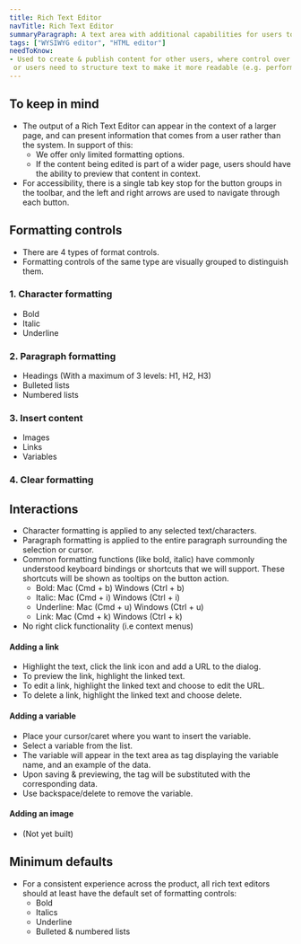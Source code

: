 ```yaml
---
title: Rich Text Editor
navTitle: Rich Text Editor
summaryParagraph: A text area with additional capabilities for users to format the input text. 
tags: ["WYSIWYG editor", "HTML editor"]
needToKnow: 
- Used to create & publish content for other users, where control over the look & feel of the content is important (e.g. survey communications)
 or users need to structure text to make it more readable (e.g. performance reviews & manager 1:1s).
---
```




## To keep in mind
- The output of a Rich Text Editor can appear in the context of a larger page, and can present information that comes from a user rather than the system. In support of this: 
    - We offer only limited formatting options. 
    - If the content being edited is part of a wider page, users should have the ability to preview that content in context. 
- For accessibility, there is a single tab key stop for the button groups in the toolbar, and the left and right arrows are used to navigate through each button.

## Formatting controls
- There are 4 types of format controls.
- Formatting controls of the same type are visually grouped to distinguish them.

### 1. Character formatting
- Bold
- Italic
- Underline

### 2. Paragraph formatting 
- Headings (With a maximum of 3 levels: H1, H2, H3)
- Bulleted lists
- Numbered lists

### 3. Insert content
- Images
- Links
- Variables

### 4. Clear formatting

## Interactions
- Character formatting is applied to any selected text/characters.
- Paragraph formatting is applied to the entire paragraph surrounding the selection or cursor.  
- Common formatting functions (like bold, italic) have commonly understood keyboard bindings or shortcuts that we will support. These shortcuts will be shown as tooltips on the button action.
    - Bold: Mac (Cmd + b) Windows (Ctrl + b)
    - Italic: Mac (Cmd + i) Windows (Ctrl + i)
    - Underline:  Mac (Cmd + u) Windows (Ctrl + u)
    - Link:  Mac (Cmd + k) Windows (Ctrl + k)
- No right click functionality (i.e context menus)

#### Adding a link
- Highlight the text, click the link icon and add a URL to the dialog.
- To preview the link, highlight the linked text.
- To edit a link, highlight the linked text and choose to edit the URL. 
- To delete a link, highlight the linked text and choose delete.

#### Adding a variable
- Place your cursor/caret where you want to insert the variable.
- Select a variable from the list.
- The variable will appear in the text area as tag displaying the variable name, and an example of the data.
- Upon saving & previewing, the tag will be substituted with the corresponding data.
- Use backspace/delete to remove the variable.

#### Adding an image 
- (Not yet built)

## Minimum defaults
- For a consistent experience across the product, all rich text editors should at least have the default set of formatting controls: 
    - Bold
    - Italics
    - Underline
    - Bulleted & numbered lists


